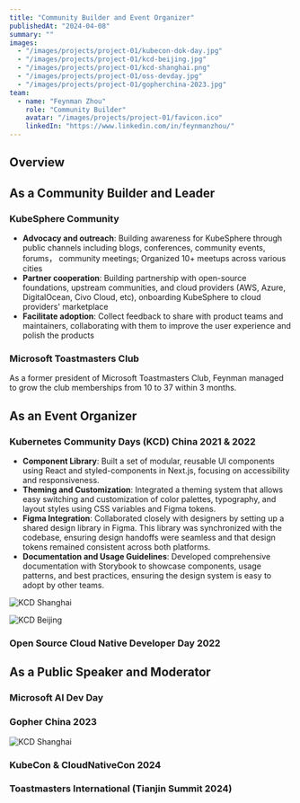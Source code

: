 ```yaml
---
title: "Community Builder and Event Organizer"
publishedAt: "2024-04-08"
summary: ""
images:
  - "/images/projects/project-01/kubecon-dok-day.jpg"
  - "/images/projects/project-01/kcd-beijing.jpg"
  - "/images/projects/project-01/kcd-shanghai.png"
  - "/images/projects/project-01/oss-devday.jpg"
  - "/images/projects/project-01/gopherchina-2023.jpg"
team:
  - name: "Feynman Zhou"
    role: "Community Builder"
    avatar: "/images/projects/project-01/favicon.ico"
    linkedIn: "https://www.linkedin.com/in/feynmanzhou/"
---
```


## Overview

## As a Community Builder and Leader

### KubeSphere Community

- **Advocacy and outreach**: Building awareness for KubeSphere through public channels including blogs, conferences,
community events, forums， community meetings; Organized 10+ meetups across various cities 
- **Partner cooperation**: Building partnership with open-source foundations, upstream communities, and cloud providers
(AWS, Azure, DigitalOcean, Civo Cloud, etc), onboarding KubeSphere to cloud providers' marketplace
- **Facilitate adoption**: Collect feedback to share with product teams and maintainers, collaborating with them to improve the user
experience and polish the products

### Microsoft Toastmasters Club

As a former president of Microsoft Toastmasters Club, Feynman managed to grow the club memberships from 10 to 37 within 3 months.

## As an Event Organizer

### Kubernetes Community Days (KCD) China 2021 & 2022

- **Component Library**: Built a set of modular, reusable UI components using React and styled-components in Next.js, focusing on accessibility and responsiveness.
- **Theming and Customization**: Integrated a theming system that allows easy switching and customization of color palettes, typography, and layout styles using CSS variables and Figma tokens.
- **Figma Integration**: Collaborated closely with designers by setting up a shared design library in Figma. This library was synchronized with the codebase, ensuring design handoffs were seamless and that design tokens remained consistent across both platforms.
- **Documentation and Usage Guidelines**: Developed comprehensive documentation with Storybook to showcase components, usage patterns, and best practices, ensuring the design system is easy to adopt by other teams.

![KCD Shanghai](/images/projects/project-01/kcd-shanghai.png)

![KCD Beijing](/images/projects/project-01/kcd-beijing.jpg)

### Open Source Cloud Native Developer Day 2022

## As a Public Speaker and Moderator

### Microsoft AI Dev Day

### Gopher China 2023

![KCD Shanghai](/images/projects/project-01/gopherchina-2023.jpg)

### KubeCon & CloudNativeCon 2024

### Toastmasters International (Tianjin Summit 2024)

